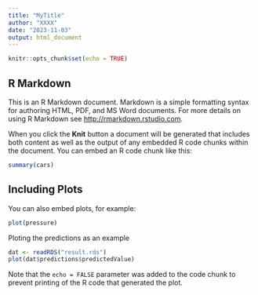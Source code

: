```yaml
---
title: "MyTitle"
author: "XXXX"
date: "2023-11-03"
output: html_document
---
```


```r
knitr::opts_chunk$set(echo = TRUE)
```

## R Markdown

This is an R Markdown document. Markdown is a simple formatting syntax for authoring HTML, PDF, and MS Word documents. For more details on using R Markdown see <http://rmarkdown.rstudio.com>.

When you click the **Knit** button a document will be generated that includes both content as well as the output of any embedded R code chunks within the document. You can embed an R code chunk like this:

```r
summary(cars)
```

## Including Plots

You can also embed plots, for example:

```r
plot(pressure)
```

Ploting the predictions as an example

```r
dat <- readRDS("result.rds")
plot(dat$predictions$predictedValue)
```

Note that the `echo = FALSE` parameter was added to the code chunk to prevent printing of the R code that generated the plot.
